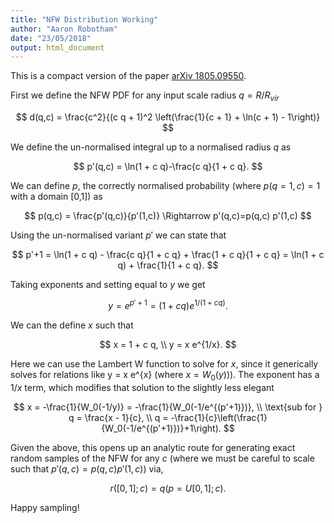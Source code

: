 ```yaml
---
title: "NFW Distribution Working"
author: "Aaron Robotham"
date: "23/05/2018"
output: html_document
---
```


This is a compact version of the paper [arXiv 1805.09550](https://arxiv.org/abs/1805.09550).

First we define the NFW PDF for any input scale radius $q=R/R_{vir}$

$$
d(q,c) = \frac{c^2}{(c q + 1)^2 \left(\frac{1}{c + 1} + \ln(c + 1) - 1\right)}
$$

We define the un-normalised integral up to a normalised radius $q$ as

$$
p'(q,c) = \ln(1 + c q)-\frac{c q}{1 + c q}.
$$

We can define $p$, the correctly normalised probability (where $p(q=1,c)=1$ with a domain [0,1]) as

$$
p(q,c) = \frac{p'(q,c)}{p'(1,c)} \Rightarrow p'(q,c)=p(q,c) p'(1,c)
$$

Using the un-normalised variant $p'$ we can state that

$$
p'+1 = \ln(1 + c q) - \frac{c q}{1 + c q} + \frac{1 + c q}{1 + c q} = \ln(1 + c q) + \frac{1}{1 + c q}.
$$

Taking exponents and setting equal to $y$ we get

$$
y = e^{p'+1} = (1 + c q) e^{1/(1 + c q)}.
$$

We can the define $x$ such that

$$
x = 1 + c q, \\
y = x e^{1/x}.
$$

Here we can use the Lambert W function to solve for $x$, since it generically solves for relations like y = x e^{x} (where $x = W_0(y)$)). The exponent has a $1/x$ term, which modifies that solution to the slightly less elegant

$$
x = -\frac{1}{W_0(-1/y)} = -\frac{1}{W_0(-1/e^{(p'+1)})}, \\
\text{sub for } q = \frac{x - 1}{c}, \\
q = -\frac{1}{c}\left(\frac{1}{W_0(-1/e^{(p'+1)})}+1\right).
$$

Given the above, this opens up an analytic route for generating exact random samples of the NFW for any $c$ (where we must be careful to scale such that $p'(q,c)=p(q,c) p'(1,c)$) via,

$$
r([0,1]; c) = q(p=U[0,1]; c).
$$

Happy sampling!
